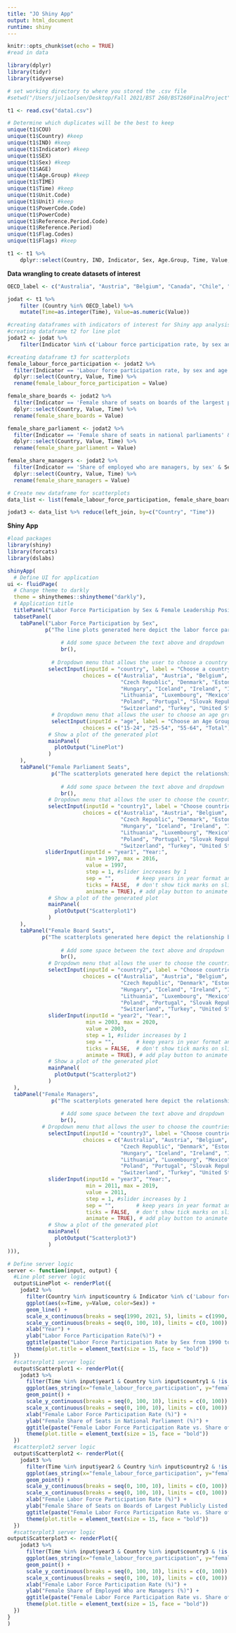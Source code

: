 ```yaml
---
title: "JO Shiny App"
output: html_document
runtime: shiny
---
```


```r
knitr::opts_chunk$set(echo = TRUE)
#read in data

library(dplyr)
library(tidyr)
library(tidyverse)

# set working directory to where you stored the .csv file
#setwd("/Users/juliaolsen/Desktop/Fall 2021/BST 260/BST260FinalProject")

t1 <- read.csv("data1.csv")

# Determine which duplicates will be the best to keep 
unique(t1$COU)
unique(t1$Country) #keep
unique(t1$IND) #keep
unique(t1$Indicator) #keep
unique(t1$SEX) 
unique(t1$Sex) #keep
unique(t1$AGE)
unique(t1$Age.Group) #keep
unique(t1$TIME)
unique(t1$Time) #keep
unique(t1$Unit.Code)
unique(t1$Unit) #keep
unique(t1$PowerCode.Code)
unique(t1$PowerCode)
unique(t1$Reference.Period.Code)
unique(t1$Reference.Period)
unique(t1$Flag.Codes)
unique(t1$Flags) #keep

t1 <- t1 %>% 
    dplyr::select(Country, IND, Indicator, Sex, Age.Group, Time, Value, Unit, Flags)
```

**Data wrangling to create datasets of interest**
```r
OECD_label <- c("Australia", "Austria", "Belgium", "Canada", "Chile", "Colombia", "Costa Rica", "Czech Republic", "Denmark", "Estonia", "Finland", "France", "Germany", "Greece", "Hungary", "Iceland", "Ireland", "Israel", "Italy", "Japan", "Korea", "Latvia", "Lithuania", "Luxembourg", "Mexico", "Netherlands", "New Zealand", "Norway", "Poland", "Portugal", "Slovak Republic", "Slovenia", "Spain", "Sweden", "Switzerland", "Turkey", "United Kingdom", "United States")

jodat <- t1 %>%
    filter (Country %in% OECD_label) %>%
    mutate(Time=as.integer(Time), Value=as.numeric(Value))

#creating dataframes with indicators of interest for Shiny app analysis
#creating dataframe t2 for line plot
jodat2 <- jodat %>%
    filter(Indicator %in% c('Labour force participation rate, by sex and age group ', 'Share of employed who are managers, by sex', 'Female share of seats on boards of the largest publicly listed companies', 'Female share of seats in national parliaments'))

#creating dataframe t3 for scatterplots
female_labour_force_participation <- jodat2 %>%
  filter(Indicator == 'Labour force participation rate, by sex and age group ' & Sex == "Women" & Age.Group=="Total") %>%
  dplyr::select(Country, Value, Time) %>%
  rename(female_labour_force_participation = Value)

female_share_boards <- jodat2 %>%
  filter(Indicator == 'Female share of seats on boards of the largest publicly listed companies' & Sex == "Women" & Age.Group=="Total") %>%
  dplyr::select(Country, Value, Time) %>%
  rename(female_share_boards = Value)

female_share_parliament <- jodat2 %>%
  filter(Indicator == 'Female share of seats in national parliaments' & Sex == "Women" & Age.Group=="Total") %>%
  dplyr::select(Country, Value, Time) %>%
  rename(female_share_parliament = Value)

female_share_managers <- jodat2 %>%
  filter(Indicator == 'Share of employed who are managers, by sex' & Sex == "Women" & Age.Group=="Total") %>%
  dplyr::select(Country, Value, Time) %>%
  rename(female_share_managers = Value)

# Create new dataframe for scatterplots
data_list <- list(female_labour_force_participation, female_share_boards, female_share_parliament, female_share_managers)

jodat3 <- data_list %>% reduce(left_join, by=c("Country", "Time"))
```

**Shiny App**
```r
#load packages
library(shiny)
library(forcats)
library(dslabs)

shinyApp(
  # Define UI for application
ui <- fluidPage(
  # Change theme to darkly
  theme = shinythemes::shinytheme("darkly"),
  # Application title
  titlePanel("Labor Force Participation by Sex & Female Leadership Positions Over Time"),
  tabsetPanel(
    tabPanel("Labor Force Participation by Sex",
            p("The line plots generated here depict the labor force participation for males and females for OECD countries over time. The data used was created using a number of spreadsheets available from the", a("OECD.", href="https://stats.oecd.org/index.aspx?queryid=54757#"), "Data is available for most countries between 1997 and 2016, though data gaps persist for select countries. The dropdown menus below allow you to select a particular country and age group of interest."),
                 
                 # Add some space between the text above and dropdown
                 br(),
                 
              # Dropdown menu that allows the user to choose a country for the line plot
             selectInput(inputId = "country", label = "Choose a country:",
                        choices = c("Australia", "Austria", "Belgium", "Canada", "Chile", "Colombia", "Costa Rica",
                                    "Czech Republic", "Denmark", "Estonia", "Finland", "France", "Germany", "Greece", 
                                    "Hungary", "Iceland", "Ireland", "Israel", "Italy", "Japan", "Korea", "Latvia",
                                    "Lithuania", "Luxembourg", "Mexico", "Netherlands", "New Zealand", "Norway",
                                    "Poland", "Portugal", "Slovak Republic", "Slovenia", "Spain", "Sweden",
                                    "Switzerland", "Turkey", "United States"), selected = NULL, multiple = FALSE),
              # Dropdown menu that allows the user to choose an age group for the line plot
              selectInput(inputId = "age", label = "Choose an Age Group:",
                        choices = c("15-24", "25-54", "55-64", "Total"), selected = NULL, multiple = FALSE),
             # Show a plot of the generated plot
             mainPanel(
               plotOutput("LinePlot")
             )
    ),
    tabPanel("Female Parliament Seats",
              p("The scatterplots generated here depict the relationship between female labor force participation and female share of seats in national parliament for OECD countries over time. The data used was created using a number of spreadsheets available from the", a("OECD.", href="https://stats.oecd.org/index.aspx?queryid=54757#"), "Data is available for most countries between 1997 and 2016, though data gaps persist for select countries. The dropdown menus below allow you to select countries of interest."),
                 
                 # Add some space between the text above and dropdown
                 br(),
             # Dropdown menu that allows the user to choose the countries for scatterplot1
             selectInput(inputId = "country1", label = "Choose countries of interest:",
                        choices = c("Australia", "Austria", "Belgium", "Canada", "Chile", "Colombia", "Costa Rica",
                                    "Czech Republic", "Denmark", "Estonia", "Finland", "France", "Germany", "Greece", 
                                    "Hungary", "Iceland", "Ireland", "Israel", "Italy", "Japan", "Korea", "Latvia",
                                    "Lithuania", "Luxembourg", "Mexico", "Netherlands", "New Zealand", "Norway",
                                    "Poland", "Portugal", "Slovak Republic", "Slovenia", "Spain", "Sweden",
                                    "Switzerland", "Turkey", "United States"), selected = NULL, multiple = TRUE), 
            sliderInput(inputId = "year1", "Year:",
                         min = 1997, max = 2016,
                         value = 1997, 
                         step = 1, #slider increases by 1
                         sep = "",       # keep years in year format and not 1,960 format
                         ticks = FALSE,  # don't show tick marks on slider bar
                         animate = TRUE), # add play button to animate
             # Show a plot of the generated plot
             mainPanel(
               plotOutput("Scatterplot1")
             )
    ),
    tabPanel("Female Board Seats",
           p("The scatterplots generated here depict the relationship between female labor force participation and female share of seats on boards of largest publicly listed companies for OECD countries over time. The data used was created using a number of spreadsheets available from the", a("OECD.", href="https://stats.oecd.org/index.aspx?queryid=54757#"), "Data is available for most countries between 2003 and 2020, though data gaps persist for select countries. The dropdown menus below allow you to select countries of interest."),
                 
                 # Add some space between the text above and dropdown
                 br(),
             # Dropdown menu that allows the user to choose the countries for scatterplot2
             selectInput(inputId = "country2", label = "Choose countries of interest:",
                        choices = c("Australia", "Austria", "Belgium", "Canada", "Chile", "Colombia", "Costa Rica",
                                    "Czech Republic", "Denmark", "Estonia", "Finland", "France", "Germany", "Greece", 
                                    "Hungary", "Iceland", "Ireland", "Israel", "Italy", "Japan", "Korea", "Latvia",
                                    "Lithuania", "Luxembourg", "Mexico", "Netherlands", "New Zealand", "Norway",
                                    "Poland", "Portugal", "Slovak Republic", "Slovenia", "Spain", "Sweden",
                                    "Switzerland", "Turkey", "United States"), selected = NULL, multiple = TRUE), 
             sliderInput(inputId = "year2", "Year:",
                         min = 2003, max = 2020,
                         value = 2003, 
                         step = 1, #slider increases by 1
                         sep = "",       # keep years in year format and not 1,960 format
                         ticks = FALSE,  # don't show tick marks on slider bar
                         animate = TRUE), # add play button to animate
             # Show a plot of the generated plot
             mainPanel(
               plotOutput("Scatterplot2")
             )
  ),
  tabPanel("Female Managers",
              p("The scatterplots generated here depict the relationship between female labor force participation and female share of employed who are managers for OECD countries over time. The data used was created using a number of spreadsheets available from the", a("OECD.", href="https://stats.oecd.org/index.aspx?queryid=54757#"), "Data is available for most countries between 2011 and 2019, though data gaps persist for select countries. The dropdown menus below allow you to select countries of interest."),
                 
                 # Add some space between the text above and dropdown
                 br(),
           # Dropdown menu that allows the user to choose the countries for scatterplot3
             selectInput(inputId = "country3", label = "Choose countries of interest:",
                        choices = c("Australia", "Austria", "Belgium", "Canada", "Chile", "Colombia", "Costa Rica",
                                    "Czech Republic", "Denmark", "Estonia", "Finland", "France", "Germany", "Greece", 
                                    "Hungary", "Iceland", "Ireland", "Israel", "Italy", "Japan", "Korea", "Latvia",
                                    "Lithuania", "Luxembourg", "Mexico", "Netherlands", "New Zealand", "Norway",
                                    "Poland", "Portugal", "Slovak Republic", "Slovenia", "Spain", "Sweden",
                                    "Switzerland", "Turkey", "United States"), selected = NULL, multiple = TRUE), 
             sliderInput(inputId = "year3", "Year:",
                         min = 2011, max = 2019,
                         value = 2011, 
                         step = 1, #slider increases by 1
                         sep = "",       # keep years in year format and not 1,960 format
                         ticks = FALSE,  # don't show tick marks on slider bar
                         animate = TRUE), # add play button to animate
             # Show a plot of the generated plot
             mainPanel(
               plotOutput("Scatterplot3")
             )
))),

# Define server logic
server <- function(input, output) {
  #Line plot server logic
  output$LinePlot <- renderPlot({
    jodat2 %>% 
      filter(Country %in% input$country & Indicator %in% c('Labour force participation rate, by sex and age group ') & Age.Group %in% input$age & !is.na(Value)) %>%
      ggplot(aes(x=Time, y=Value, color=Sex)) + 
      geom_line() + 
      scale_x_continuous(breaks = seq(1990, 2021, 5), limits = c(1990, 2021)) +
      scale_y_continuous(breaks = seq(0, 100, 10), limits = c(0, 100)) +
      xlab("Year") +
      ylab("Labor Force Participation Rate(%)") +
      ggtitle(paste("Labor Force Participation Rate by Sex from 1990 to 2021 in", input$country)) + 
      theme(plot.title = element_text(size = 15, face = "bold"))
  })
  #scatterplot1 server logic
  output$Scatterplot1 <- renderPlot({
    jodat3 %>% 
      filter(Time %in% input$year1 & Country %in% input$country1 & !is.na(female_labour_force_participation) & !is.na(female_share_parliament)) %>%
      ggplot(aes_string(x="female_labour_force_participation", y="female_share_parliament", color="Country")) + 
      geom_point() + 
      scale_y_continuous(breaks = seq(0, 100, 10), limits = c(0, 100)) +
      scale_x_continuous(breaks = seq(0, 100, 10), limits = c(0, 100)) +
      xlab("Female Labor Force Participation Rate (%)") +
      ylab("Female Share of Seats in National Parliament (%)") +
      ggtitle(paste("Female Labor Force Participation Rate vs. Share of Seats \n in Natl Parliament in", input$year1)) +
      theme(plot.title = element_text(size = 15, face = "bold"))
  })
  #scatterplot2 server logic
  output$Scatterplot2 <- renderPlot({
    jodat3 %>% 
      filter(Time %in% input$year2 & Country %in% input$country2 & !is.na(female_labour_force_participation) & !is.na(female_share_boards)) %>%
      ggplot(aes_string(x="female_labour_force_participation", y="female_share_boards", color="Country")) + 
      geom_point() + 
      scale_y_continuous(breaks = seq(0, 100, 10), limits = c(0, 100)) +
      scale_x_continuous(breaks = seq(0, 100, 10), limits = c(0, 100)) +
      xlab("Female Labor Force Participation Rate (%)") +
      ylab("Female Share of Seats on Boards of Largest Publicly Listed Companies (%)") +
      ggtitle(paste("Female Labor Force Participation Rate vs. Share of Seats \n on Boards of Largest Publicly Listed Companies in", input$year2)) +
      theme(plot.title = element_text(size = 15, face = "bold"))
  })
  #scatterplot3 server logic
output$Scatterplot3 <- renderPlot({
    jodat3 %>% 
      filter(Time %in% input$year3 & Country %in% input$country3 & !is.na(female_labour_force_participation) & !is.na(female_share_managers)) %>%
      ggplot(aes_string(x="female_labour_force_participation", y="female_share_managers", color="Country")) + 
      geom_point() + 
      scale_y_continuous(breaks = seq(0, 100, 10), limits = c(0, 100)) +
      scale_x_continuous(breaks = seq(0, 100, 10), limits = c(0, 100)) +
      xlab("Female Labor Force Participation Rate (%)") +
      ylab("Female Share of Employed Who are Managers (%)") +
      ggtitle(paste("Female Labor Force Participation Rate vs. Share of \n Employed Who are Managers in", input$year3)) +
      theme(plot.title = element_text(size = 15, face = "bold"))
  })
}
)
```

